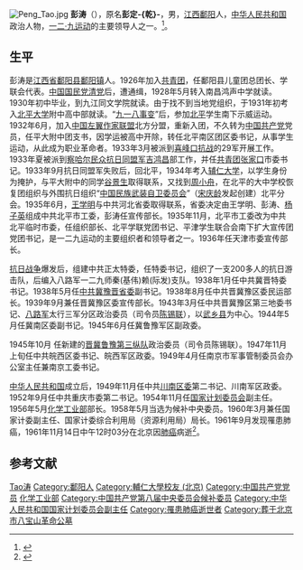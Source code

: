 [[File:Peng_Tao.jpg|thumb]]
'''彭涛'''（{{bd|1913年||1961年|11月14日|catIdx=P}}），原名'''彭定-{乾}-'''，男，[[江西省|江西]][[鄱阳县|鄱阳]]人，[[中华人民共和国|中华人民共和国]]政治人物，[[一二九运动|一二·九运动]]的主要领导人之一。<ref>{{Cite web |url=http://yhcqw.com/html/50/2009/1011/091011101540E8K72633357I749ED7B5GKHJ.html |title=彭涛是“一二·九”运动的主要领导人 |access-date=2009-10-18 |archive-url=https://archive.is/20130428161622/http://yhcqw.com/html/50/2009/1011/091011101540E8K72633357I749ED7B5GKHJ.html |archive-date=2013-04-28 |dead-url=yes }}</ref>。

== 生平 ==
彭涛是[[江西省|江西省]][[鄱阳县|鄱阳县]][[鄱阳镇|鄱阳镇]]人。1926年加入[[中國共產主義青年團|共青团]]，任鄱阳县儿童团总团长、学联会代表。[[中国国民党清党|中国国民党清党]]后，遭通缉，1928年5月转入南昌鸿声中学就读。1930年初中毕业，到九江同文学院就读。由于找不到当地党组织，于1931年初考入[[北平大学|北平大学]]附中高中部就读。“[[九·一八事變|九一八事变]]”后，参加[[北平|北平]]学生南下示威运动。1932年6月，加入[[中国左翼作家联盟|中国左翼作家联盟]]北方分盟，重新入团，不久转为[[中国共产党|中国共产党]]党员，任平大附中团支书，因学运被高中开除，转任北平南区团区委书记，从事学生运动，从此成为职业革命者。1933年3月被派到[[喜峰口戰鬥_(抗日戰爭)|喜峰口抗战]]的29军开展工作。1933年夏被派到[[察哈尔民众抗日同盟军|察哈尔民众抗日同盟军]][[吉鸿昌|吉鸿昌]]部工作，并任[[中國共產主義青年團|共青团]][[张家口|张家口]]市委书记。1933年9月抗日同盟军失败后，回北平，1934年考入[[辅仁大学|辅仁大学]]，以学生身份为掩护，与平大附中的同学[[谷景生|谷景生]]取得联系，又找到[[周小舟|周小舟]]，在北平的大中学校恢复团组织与外围抗日组织“[[中国民族武装自卫委员会|中国民族武装自卫委员会]]”（[[宋庆龄|宋庆龄]]发起创建）北平分会。1935年6月，[[王学明_(1916年)|王学明]]与中共河北省委取得联系，省委决定由王学明、彭涛、[[杨子英|杨子英]]组成中共北平市工委，彭涛任宣传部长。1935年11月，北平市工委改为中共北平临时市委，任组织部长、北平学联党团书记、平津学生联合会南下扩大宣传团党团书记，是一二九运动的主要组织者和领导者之一。1936年任天津市委宣传部长。

[[抗日战争|抗日战争]]爆发后，组建中共正太特委，任特委书记，组织了一支200多人的抗日游击队，后编入八路军一二九师秦(基伟)赖(际发)支队。1938年1月任中共冀晋特委书记。1938年5月任[[中共冀豫晋省委|中共冀豫晋省委]]副书记。1938年8月任中共晋冀豫区委民运部长。1939年9月兼任晋冀豫区委宣传部长。1943年3月任中共晋冀豫区第三地委书记、[[八路军|八路军]]太行三军分区政治委员（司令员[[陈锡联|陈锡联]]），以[[武乡县|武乡县]]为中心。1944年5月任冀南区委副书记。1945年6月任冀鲁豫军区副政委。

1945年10月 任新建的[[第二野战军|晋冀鲁豫第三纵队]]政治委员（司令员陈锡联）。1947年11月上旬任中共皖西区委书记、皖西军区政委。1949年4月任南京市军事管制委员会办公室主任兼南京工委书记。

[[中华人民共和国|中华人民共和国]]成立后，1949年11月任中共[[川南|川南区委]]第二书记、川南军区政委。1952年9月任中共重庆市委第二书记。1954年11月任[[国家计划委员会|国家计划委员会]]副主任。1956年5月[[中华人民共和国化学工业部|化学工业部]]部长。1958年5月当选为候补中央委员。1960年3月兼任国家计委副主任、国家计委综合利用局（资源利用局）局长。1961年9月发现罹患肺癌，1961年11月14日中午12时03分在北京因[[肺癌|肺癌]]病逝<ref>{{cite news |title=化学工业部部长 彭涛同志逝世 |work=[[人民日报|人民日报]] |date=1961年11月15日 |page=第1版}}</ref>。

== 参考文献 ==
{{reflist}}

{{第1届国务院}}
{{第2届国务院}}

{{Authority control}}
{{DEFAULTSORT:Peng彭}}
[[Category:彭姓|Tao涛]]
[[Category:鄱阳人|Category:鄱阳人]]
[[Category:輔仁大學校友_(北京)|Category:輔仁大學校友 (北京)]]
[[Category:中国共产党党员|Category:中国共产党党员]]
[[Category:中华人民共和国化学工业部部长|化学工业部]]
[[Category:中国共产党第八届中央委员会候补委员|Category:中国共产党第八届中央委员会候补委员]]
[[Category:中华人民共和国国家计划委员会副主任|Category:中华人民共和国国家计划委员会副主任]]
[[Category:罹患肺癌逝世者|Category:罹患肺癌逝世者]]
[[Category:葬于北京市八宝山革命公墓|Category:葬于北京市八宝山革命公墓]]